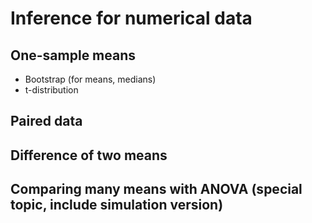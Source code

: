 # Inference for numerical data {#inference-num}

## One-sample means

- Bootstrap (for means, medians)
- t-distribution

## Paired data

## Difference of two means

## Comparing many means with ANOVA (special topic, include simulation version)

